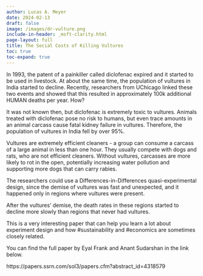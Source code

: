 ```yaml
---
author: Lucas A. Meyer
date: 2024-02-13
draft: false
image: /images/dr-vulture.png
include-in-header: _msft-clarity.html
page-layout: full
title: The Social Costs of Killing Vultures
toc: true
toc-expand: true
---
```

<article data-clarity-region="article">

In 1993, the patent of a painkiller called diclofenac expired and it started to be used in livestock. At about the same time, the population of vultures in India started to decline. Recently, researchers from UChicago linked these two events and showed that this resulted in approximately 100k additional HUMAN deaths per year. How?

It was not known then, but diclofenac is extremely toxic to vultures. Animals treated with diclofenac pose no risk to humans, but even trace amounts in an animal carcass cause fatal kidney failure in vultures. Therefore, the population of vultures in India fell by over 95%.

Vultures are extremely efficient cleaners - a group can consume a carcass of a large animal in less than one hour. They usually compete with dogs and rats, who are not efficient cleaners. Without vultures, carcasses are more likely to rot in the open, potentially increasing water pollution and supporting more dogs that can carry rabies.

The researchers could use a Differences-in-Differences quasi-experimental design, since the demise of vultures was fast and unexpected, and it happened only in regions where vultures were present. 

After the vultures' demise, the death rates in these regions started to decline more slowly than regions that never had vultures. 

This is a very interesting paper that can help you learn a lot about experiment design and how #sustainability and #economics are sometimes closely related. 

You can find the full paper by Eyal Frank and Anant Sudarshan in the link below. 

https://papers.ssrn.com/sol3/papers.cfm?abstract_id=4318579

</article>